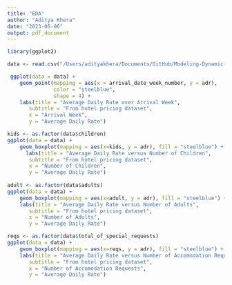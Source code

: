 ```yaml
---
title: "EDA"
author: "Aditya Khera"
date: "2023-05-06"
output: pdf_document
---
```

```r
library(ggplot2)
```


```r
data <- read.csv("/Users/adityakhera/Documents/GitHub/Modeling-Dynamic-Pricing-in-US-Hotels/filtered_data.csv")
```

```r
 ggplot(data = data) + 
    geom_point(mapping = aes(x = arrival_date_week_number, y = adr),
               color = "steelblue",
               shape = 4) +
    labs(title = "Average Daily Rate over Arrival Week",
       subtitle = "From hotel pricing dataset",
       x = "Arrival Week",
       y = "Average Daily Rate")

kids <- as.factor(data$children)
ggplot(data = data) + 
    geom_boxplot(mapping = aes(x=kids, y = adr), fill = "steelblue") +
      labs(title = "Average Daily Rate versus Number of Children",
       subtitle = "From hotel pricing dataset",
       x = "Number of Children",
       y = "Average Daily Rate")
 
adult <- as.factor(data$adults)
ggplot(data = data) + 
    geom_boxplot(mapping = aes(x=adult, y = adr), fill = "steelblue") +
    labs(title = "Average Daily Rate versus Number of Adults",
       subtitle = "From hotel pricing dataset",
       x = "Number of Adults",
       y = "Average Daily Rate")

reqs <- as.factor(data$total_of_special_requests) 
ggplot(data = data) + 
    geom_boxplot(mapping = aes(x=reqs, y = adr), fill = "steelblue") +
    labs(title = "Average Daily Rate versus Number of Accomodation Requests",
       subtitle = "From hotel pricing dataset",
       x = "Number of Accomodation Requests",
       y = "Average Daily Rate")

```

